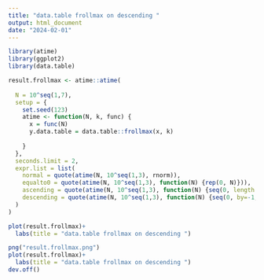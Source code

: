 ```yaml
---
title: "data.table frollmax on descending "
output: html_document
date: "2024-02-01"
---
```



```r
library(atime)
library(ggplot2)
library(data.table)
```



```r
result.frollmax <- atime::atime(
  
  N = 10^seq(1,7),
  setup = {
    set.seed(123)
    atime <- function(N, k, func) {
      x = func(N)
      y.data.table = data.table::frollmax(x, k)
      
    }
  },
  seconds.limit = 2,
  expr.list = list(
    normal = quote(atime(N, 10^seq(1,3), rnorm)),
    equalto0 = quote(atime(N, 10^seq(1,3), function(N) {rep(0, N)})),
    ascending = quote(atime(N, 10^seq(1,3), function(N) {seq(0, length.out=N)})),
    descending = quote(atime(N, 10^seq(1,3), function(N) {seq(0, by=-1, length.out=N)}))
  )
)
```


```r
plot(result.frollmax)+
  labs(title = "data.table frollmax on descending ")

png("result.frollmax.png")
plot(result.frollmax)+
  labs(title = "data.table frollmax on descending ")
dev.off()
```

